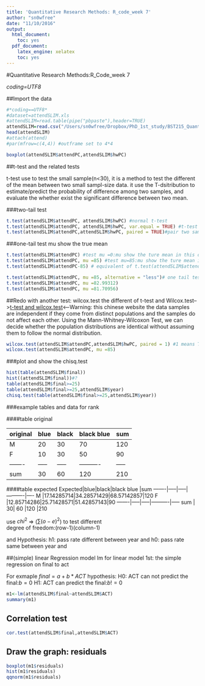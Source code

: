 ```yaml
---
title: 'Quantitative Research Methods: R_code_week 7'
author: "sn0wfree"
date: "11/10/2016"
output:
  html_document:
    toc: yes
  pdf_document:
    latex_engine: xelatex
    toc: yes
---
```

#Quantitative Research Methods:R_Code_week 7

*coding=UTF8*

##Import the data

```r
#*coding==UTF8*
#dataset=attendSLIM.xls
#attendSLIM=read.table(pipe("pbpaste"),header=TRUE)
attendSLIM=read.csv("/Users/sn0wfree/Dropbox/PhD_1st_study/BST215_Quantitative_Research_Methods_Term_1/r_code/R_code-week7/attendSLIM.csv",header=TRUE)
head(attendSLIM)
#attach(attend)
#par(mfrow=c(4,4)) #outframe set to 4*4 
```

```r
boxplot(attendSLIM$attendPC,attendSLIM$hwPC)
```

##t-test and the related tests

t-test use to test the small sample(n<30), it is a method to test the different of the mean between two small sampl-size data.
it use the T-dsitribution to estimate/predict the probability of difference among two samples, and evaluate the whether exist the significant difference between two mean.


###two-tail test
```r
t.test(attendSLIM$attendPC, attendSLIM$hwPC) #normal t-test 
t.test(attendSLIM$attendPC, attendSLIM$hwPC, var.equal = TRUE) #t-test with var as equal # deprecated
t.test(attendSLIM$attendPC,attendSLIM$hwPC, paired = TRUE)#pair two sample to test whether the means are equal
```
###one-tail test
mu show the true mean
```r
t.test(attendSLIM$attendPC) #test mu =0:mu show the ture mean in this one sample t-test
t.test(attendSLIM$attendPC, mu =85) #test mu=85:mu show the ture mean in this one sample t-test
t.test(attendSLIM$attendPC-85) # equivalent of t.test(attendSLIM$attendPC, mu =85) 

t.test(attendSLIM$attendPC, mu =85, alternative = "less")# one tail test
t.test(attendSLIM$attendPC, mu =82.99312)
t.test(attendSLIM$attendPC, mu =81.70956)
```


##Redo with another test: wilcox.test
the different of t-test and Wilcox.test-->[t-test and wilcox.test](http://www.zilhua.com/1118.html)<--Warning: this chinese website
the data samples are independent if they come from distinct populations and the samples do not affect each other. 
Using the Mann-Whitney-Wilcoxon Test, we can decide whether the population distributions are identical without assuming them to follow the normal distribution.

```r
wilcox.test(attendSLIM$attendPC,attendSLIM$hwPC, paired = 1) #1 means TRUE here
wilcox.test(attendSLIM$attendPC, mu =85)
```

###plot and show the chisq.test 
```r
hist(table(attendSLIM$final))
hist((attendSLIM$final))#?
table(attendSLIM$final>=25)
table(attendSLIM$final>=25,attendSLIM$year)
chisq.test(table(attendSLIM$final>=25,attendSLIM$year))
```
###example tables and data for rank

####table original

original|blue|black|black blue |sum
-------|-----|-----|----------|----
M      | 20 | 30 | 70 | 120
F      | 10 | 30 | 50 | 90
-------|-----|-----|----------|-----
sum    | 30   |60   |120       |210
				

####table expected
Expected|blue|black|black blue |sum
-------|-----|-----|----------|----
M      |17.14285714|34.28571429|68.57142857|120
F      |12.85714286|25.71428571|51.42857143|90
-------|-----|-----|----------|-----
sum    |   30|  60 |120       |210

				
use $chi^2$ => ($\sum (o-e)^2$) to test different			
degree of freedom:(row-1)(column-1)		

and Hypothesis:
h1: pass rate different between year and 
h0: pass rate same between year and 


##(simple) linear Regression model
lm for linear model
1st: the simple regression on final to act

For exmaple
$final=a+b*ACT$
hypothesis: 
H0: ACT can not predict the final:$b=0$
H1: ACT can predict the final:$b!=0$

```r
m1<-lm(attendSLIM$final~attendSLIM$ACT)
summary(m1)
```




## Correlation test
```r
cor.test(attendSLIM$final,attendSLIM$ACT)
```


## Draw the graph: residuals
```r
boxplot(m1$residuals)
hist(m1$residuals)
qqnorm(m1$residuals)
```










